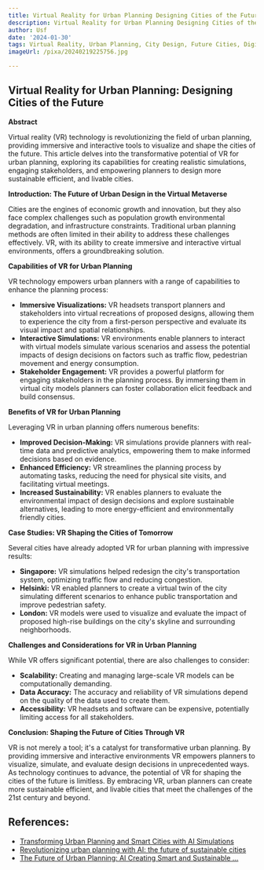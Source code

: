 ```yaml
---
title: Virtual Reality for Urban Planning Designing Cities of the Future
description: Virtual Reality for Urban Planning Designing Cities of the Future
author: Usf
date: '2024-01-30'
tags: Virtual Reality, Urban Planning, City Design, Future Cities, Digital Twins
imageUrl: /pixa/20240219225756.jpg

---
```

## Virtual Reality for Urban  Planning: Designing Cities of the  Future

**Abstract**

Virtual reality (VR) technology is revolutionizing  the field of urban  planning, providing immersive and interactive tools to visualize and shape the cities  of the future. This article delves into the transformative potential of VR for urban planning, exploring its capabilities for creating realistic simulations, engaging stakeholders, and empowering planners to design more sustainable efficient, and livable cities.

**Introduction: The Future of Urban Design in the Virtual  Metaverse**

Cities are the engines  of  economic growth and innovation, but they also face complex  challenges such as population growth  environmental degradation, and infrastructure constraints. Traditional urban planning methods are often limited in their ability to address these challenges effectively. VR, with its ability  to  create immersive and interactive virtual environments, offers  a groundbreaking  solution.

**Capabilities of VR for Urban Planning**

VR technology empowers urban planners with a range of capabilities to enhance the planning process:

* **Immersive Visualizations:** VR headsets transport planners and stakeholders into virtual recreations of proposed designs, allowing them to experience the city from a first-person  perspective and evaluate its visual impact and spatial  relationships.
* **Interactive Simulations:** VR environments enable planners to interact with virtual  models simulate various scenarios  and assess the potential impacts of design decisions on factors such  as traffic flow, pedestrian movement and energy consumption.
* **Stakeholder Engagement:** VR  provides a powerful platform for engaging stakeholders in the planning process. By immersing them in virtual city models planners can foster collaboration  elicit feedback and  build consensus.

**Benefits of VR for Urban  Planning**

Leveraging VR in urban planning offers numerous benefits:

* **Improved Decision-Making:**  VR simulations provide planners with real-time data and predictive analytics, empowering them to make informed decisions based on  evidence.
* **Enhanced Efficiency:** VR streamlines the planning process by automating tasks, reducing the need for physical site visits, and facilitating  virtual meetings.
* **Increased Sustainability:** VR enables planners to evaluate the  environmental  impact of design decisions and explore sustainable alternatives, leading to more energy-efficient and environmentally friendly  cities.

**Case Studies: VR Shaping the Cities of Tomorrow**

Several  cities have already adopted VR for urban planning with impressive results:

* **Singapore:** VR simulations helped redesign the city's transportation  system, optimizing traffic flow and  reducing congestion.
* **Helsinki:**  VR enabled planners to create a virtual twin of the city simulating different scenarios to enhance public transportation and improve pedestrian safety.
* **London:** VR models were used to visualize and evaluate the impact of proposed high-rise buildings on  the city's skyline and surrounding  neighborhoods.

**Challenges and Considerations for VR in Urban Planning**

While VR offers significant potential, there are also challenges to consider:

* **Scalability:** Creating and managing large-scale VR models can  be computationally demanding.
* **Data Accuracy:** The accuracy  and reliability of  VR simulations depend on  the quality of the  data used to create them.
* **Accessibility:** VR  headsets and software can be expensive, potentially limiting access for  all stakeholders.

**Conclusion: Shaping the Future of Cities  Through VR**

VR is not  merely a tool;  it's  a catalyst for transformative urban planning. By providing immersive and interactive environments VR empowers planners to visualize, simulate, and  evaluate design decisions in unprecedented  ways. As technology continues to advance,  the potential of VR for shaping the cities of the future is  limitless. By  embracing VR, urban planners can create more sustainable efficient,  and livable  cities  that meet the challenges of the 21st century and beyond.

## References:
- [Transforming Urban Planning and Smart Cities with AI Simulations](https://medium.datadriveninvestor.com/how-can-ai-powered-simulations-transform-urban-planning-and-smart-city-design-660623598a82)
- [Revolutionizing urban planning with AI: the future of sustainable cities](https://bootcamp.uxdesign.cc/revolutionizing-urban-planning-with-ai-the-future-of-sustainable-cities-dbd44ffd5cd7)
- [The Future of Urban Planning: AI Creating Smart and Sustainable ...](https://www.youtube.com/watch?v=B3ObkSA2mlk)

